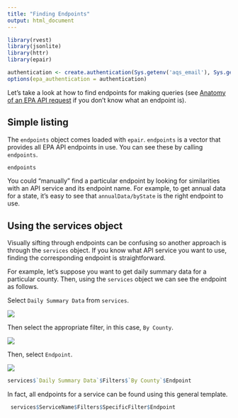 ```yaml
---
title: "Finding Endpoints"
output: html_document
---
```


```r
library(rvest)
library(jsonlite)
library(httr)
library(epair)
```

```r
authentication <- create.authentication(Sys.getenv('aqs_email'), Sys.getenv('aqs_api_key'))
options(epa_authentication = authentication)
```

Let's take a look at how to find endpoints for making queries (see [Anatomy of an EPA API request](../../Tutorial/anatomyEPArequest) if you don't know what an endpoint is). 

## Simple listing
The `endpoints` object comes loaded with `epair`. `endpoints` is a vector that provides all EPA API endpoints in use. You can see these by calling `endpoints`. 

```r
endpoints
```
You could "manually" find a particular endpoint by looking for similarities with an API service and its endpoint name. For example, to get annual data for a state, it's easy to see that `annualData/byState` is the right endpoint to use. 

## Using the services object

Visually sifting through endpoints can be confusing so another approach is through the `services` object. If you know what API service you want to use, finding the corresponding endpoint is straightforward. 

For example, let's suppose you want to get daily summary data for a particular county. Then, using the `services` object we can see the endpoint as follows.

Select `Daily Summary Data` from `services`.

![](/Users/madylawrence/epair/vignettes/img/endpoints/daily.png)

Then select the appropriate filter, in this case, `By County`.

![](/Users/madylawrence/epair/vignettes/img/endpoints/filter.png)

Then, select `Endpoint`.

![](/Users/madylawrence/epair/vignettes/img/endpoints/endpoint.png)

```r
services$`Daily Summary Data`$Filters$`By County`$Endpoint
```
In fact, all endpoints for a service can be found using this general template. 

```r
 services$ServiceName$Filters$SpecificFilter$Endpoint
```


